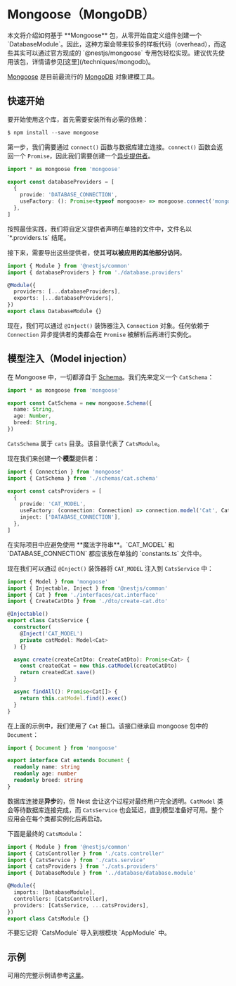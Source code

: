 # Mongoose（MongoDB）

<CalloutInfo type="warning">
  本文将介绍如何基于 **Mongoose** 包，从零开始自定义组件创建一个
  `DatabaseModule`。因此，这种方案会带来较多的样板代码（overhead），而这些其实可以通过官方现成的
  `@nestjs/mongoose` 专用包轻松实现。建议优先使用该包，详情请参见[这里](/techniques/mongodb)。
</CalloutInfo>

[Mongoose](https://mongoosejs.com) 是目前最流行的 [MongoDB](https://www.mongodb.org/) 对象建模工具。

## 快速开始

要开始使用这个库，首先需要安装所有必需的依赖：

```ts
$ npm install --save mongoose
```

第一步，我们需要通过 `connect()` 函数与数据库建立连接。`connect()` 函数会返回一个 `Promise`，因此我们需要创建一个[异步提供者](/fundamentals/async-components)。

```ts filename='database.providers.ts'
import * as mongoose from 'mongoose'

export const databaseProviders = [
  {
    provide: 'DATABASE_CONNECTION',
    useFactory: (): Promise<typeof mongoose> => mongoose.connect('mongodb://localhost/nest'),
  },
]
```

<CalloutInfo>
  按照最佳实践，我们将自定义提供者声明在单独的文件中，文件名以 `*.providers.ts` 结尾。
</CalloutInfo>

接下来，需要导出这些提供者，使其**可以被应用的其他部分访问**。

```ts filename='database.module.ts'
import { Module } from '@nestjs/common'
import { databaseProviders } from './database.providers'

@Module({
  providers: [...databaseProviders],
  exports: [...databaseProviders],
})
export class DatabaseModule {}
```

现在，我们可以通过 `@Inject()` 装饰器注入 `Connection` 对象。任何依赖于 `Connection` 异步提供者的类都会在 `Promise` 被解析后再进行实例化。

## 模型注入（Model injection）

在 Mongoose 中，一切都源自于 [Schema](https://mongoosejs.com/docs/guide.html)。我们先来定义一个 `CatSchema`：

```ts filename='schemas/cat.schema.ts'
import * as mongoose from 'mongoose'

export const CatSchema = new mongoose.Schema({
  name: String,
  age: Number,
  breed: String,
})
```

`CatsSchema` 属于 `cats` 目录。该目录代表了 `CatsModule`。

现在我们来创建一个**模型**提供者：

```ts filename='cats.providers.ts'
import { Connection } from 'mongoose'
import { CatSchema } from './schemas/cat.schema'

export const catsProviders = [
  {
    provide: 'CAT_MODEL',
    useFactory: (connection: Connection) => connection.model('Cat', CatSchema),
    inject: ['DATABASE_CONNECTION'],
  },
]
```

<CalloutInfo type="warning">
  在实际项目中应避免使用 **魔法字符串**。`CAT_MODEL` 和 `DATABASE_CONNECTION` 都应该放在单独的
  `constants.ts` 文件中。
</CalloutInfo>

现在我们可以通过 `@Inject()` 装饰器将 `CAT_MODEL` 注入到 `CatsService` 中：

```ts filename='cats.service.ts'
import { Model } from 'mongoose'
import { Injectable, Inject } from '@nestjs/common'
import { Cat } from './interfaces/cat.interface'
import { CreateCatDto } from './dto/create-cat.dto'

@Injectable()
export class CatsService {
  constructor(
    @Inject('CAT_MODEL')
    private catModel: Model<Cat>
  ) {}

  async create(createCatDto: CreateCatDto): Promise<Cat> {
    const createdCat = new this.catModel(createCatDto)
    return createdCat.save()
  }

  async findAll(): Promise<Cat[]> {
    return this.catModel.find().exec()
  }
}
```

在上面的示例中，我们使用了 `Cat` 接口。该接口继承自 mongoose 包中的 `Document`：

```ts
import { Document } from 'mongoose'

export interface Cat extends Document {
  readonly name: string
  readonly age: number
  readonly breed: string
}
```

数据库连接是**异步**的，但 Nest 会让这个过程对最终用户完全透明。`CatModel` 类会等待数据库连接完成，而 `CatsService` 也会延迟，直到模型准备好可用。整个应用会在每个类都实例化后再启动。

下面是最终的 `CatsModule`：

```ts filename='cats.module.ts'
import { Module } from '@nestjs/common'
import { CatsController } from './cats.controller'
import { CatsService } from './cats.service'
import { catsProviders } from './cats.providers'
import { DatabaseModule } from '../database/database.module'

@Module({
  imports: [DatabaseModule],
  controllers: [CatsController],
  providers: [CatsService, ...catsProviders],
})
export class CatsModule {}
```

<CalloutInfo>
  <div>不要忘记将 `CatsModule` 导入到根模块 `AppModule` 中。</div>
</CalloutInfo>

## 示例

可用的完整示例请参考[这里](https://github.com/nestjs/nest/tree/master/sample/14-mongoose-base)。
